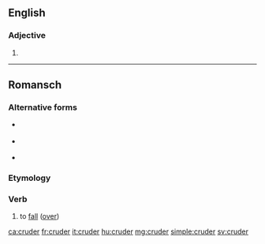 ==English==

===Adjective===
{{head|en|adjective comparative form}}

# {{en-comparative of|crude}}

----

==Romansch==

===Alternative forms===
* {{qualifier|Rumantsch Grischun|Surmiran}} {{l|rm|crudar}}
* {{qualifier|Sursilvan|Sutsilvan}} {{l|rm|curdar}}
* {{qualifier|Vallader}} {{l|rm|crodar}}

===Etymology===
{{rfe|lang=rm}}

===Verb===
{{rm-verb}}

# {{context|Puter|lang=rm}} to [[fall]] ([[fall over|over]])

[[ca:cruder]]
[[fr:cruder]]
[[it:cruder]]
[[hu:cruder]]
[[mg:cruder]]
[[simple:cruder]]
[[sv:cruder]]